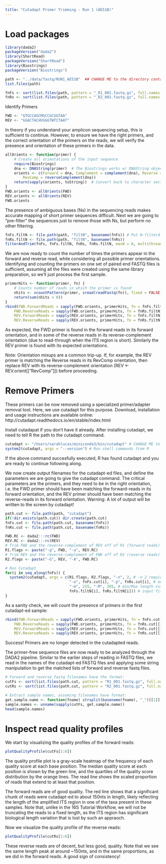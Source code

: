 ```yaml
---
title: "Cutadapt Primer Trimming - Run 1 (AE51B)"
---
```

# Load packages
```r
library(dada2)
packageVersion("dada2")
library(ShortRead)
packageVersion("ShortRead")
library(Biostrings)
packageVersion("Biostrings")
```

```r
path <- "../data/fastq/RUN1_AE51B"  ## CHANGE ME to the directory containing the fastq files.
list.files(path)
```

```r
fnFs <- sort(list.files(path, pattern = "_R1_001.fastq.gz", full.names = TRUE))
fnRs <- sort(list.files(path, pattern = "_R2_001.fastq.gz", full.names = TRUE))
```

Identify Primers
```r
FWD <- "GTGCCAGCMGCCGCGGTAA"
REV <- "GGACTACHVGGGTWTCTAAT"
```
In theory if you understand your amplicon sequencing setup, this is sufficient to continue. However, to ensure we have the right primers, and the correct orientation of the primers on the reads, we will verify the presence and orientation of these primers in the data.
```r
allOrients <- function(primer) {
    # Create all orientations of the input sequence
    require(Biostrings)
    dna <- DNAString(primer)  # The Biostrings works w/ DNAString objects rather than character vectors
    orients <- c(Forward = dna, Complement = complement(dna), Reverse = reverse(dna), 
        RevComp = reverseComplement(dna))
    return(sapply(orients, toString))  # Convert back to character vector
}
FWD.orients <- allOrients(FWD)
REV.orients <- allOrients(REV)
FWD.orients
```
The presence of ambiguous bases (Ns) in the sequencing reads makes accurate mapping of short primer sequences difficult. Next we are going to “pre-filter” the sequences just to remove those with Ns, but perform no other filtering.
```r
fnFs.filtN <- file.path(path, "filtN", basename(fnFs)) # Put N-filterd files in filtN/ subdirectory
fnRs.filtN <- file.path(path, "filtN", basename(fnRs))
filterAndTrim(fnFs, fnFs.filtN, fnRs, fnRs.filtN, maxN = 0, multithread = TRUE)
```

We are now ready to count the number of times the primers appear in the forward and reverse read, while considering all possible primer orientations. Identifying and counting the primers on one set of paired end FASTQ files is sufficient, assuming all the files were created using the same library preparation, so we’ll just process the first sample.

```r
primerHits <- function(primer, fn) {
    # Counts number of reads in which the primer is found
    nhits <- vcountPattern(primer, sread(readFastq(fn)), fixed = FALSE)
    return(sum(nhits > 0))
}
rbind(FWD.ForwardReads = sapply(FWD.orients, primerHits, fn = fnFs.filtN[[1]]), 
    FWD.ReverseReads = sapply(FWD.orients, primerHits, fn = fnRs.filtN[[1]]), 
    REV.ForwardReads = sapply(REV.orients, primerHits, fn = fnFs.filtN[[1]]), 
    REV.ReverseReads = sapply(REV.orients, primerHits, fn = fnRs.filtN[[1]]))
```

As expected, the FWD primer is found in the forward reads in its forward orientation, and in some of the reverse reads in its reverse-complement orientation (due to read-through when the ITS region is short). Similarly the REV primer is found with its expected orientations.

Note: Orientation mixups are a common trip-up. If, for example, the REV primer is matching the Reverse reads in its RevComp orientation, then replace REV with its reverse-complement orientation (REV <- REV.orient[["RevComp"]]) before proceeding.

# Remove Primers
These primers can be now removed using a specialized primer/adapter removal tool. Here, we use cutadapt for this purpose. Download, installation and usage instructions are available online: http://cutadapt.readthedocs.io/en/stable/index.html

Install cutadapat if you don’t have it already. After installing cutadapt, we need to tell R the path to the cutadapt command.

```r
cutadapt <- "/Users/sarahlucas/miniconda3/bin/cutadapt" # CHANGE ME to the cutadapt path on your machine
system2(cutadapt, args = "--version") # Run shell commands from R
```
If the above command succesfully executed, R has found cutadapt and you are ready to continue following along.

We now create output filenames for the cutadapt-ed files, and define the parameters we are going to give the cutadapt command. The critical parameters are the primers, and they need to be in the right orientation, i.e. the FWD primer should have been matching the forward-reads in its forward orientation, and the REV primer should have been matching the reverse-reads in its forward orientation. Warning: A lot of output will be written to the screen by cutadapt!
```r
path.cut <- file.path(path, "cutadapt")
if(!dir.exists(path.cut)) dir.create(path.cut)
fnFs.cut <- file.path(path.cut, basename(fnFs))
fnRs.cut <- file.path(path.cut, basename(fnRs))

FWD.RC <- dada2:::rc(FWD)
REV.RC <- dada2:::rc(REV)
# Trim FWD and the reverse-complement of REV off of R1 (forward reads)
R1.flags <- paste("-g", FWD, "-a", REV.RC) 
# Trim REV and the reverse-complement of FWD off of R2 (reverse reads)
R2.flags <- paste("-G", REV, "-A", FWD.RC) 
```

```r
# Run Cutadapt
for(i in seq_along(fnFs)) {
  system2(cutadapt, args = c(R1.flags, R2.flags, "-n", 2, # -n 2 required to remove FWD and REV from reads
                             "-o", fnFs.cut[i], "-p", fnRs.cut[i], # output files
                             "-m", 215, "-M", 285, # min/Max length cutoff
                             fnFs.filtN[i], fnRs.filtN[i])) # input files
}
```
As a sanity check, we will count the presence of primers in the first cutadapt-ed sample:
```r
rbind(FWD.ForwardReads = sapply(FWD.orients, primerHits, fn = fnFs.cut[[1]]), 
    FWD.ReverseReads = sapply(FWD.orients, primerHits, fn = fnRs.cut[[1]]), 
    REV.ForwardReads = sapply(REV.orients, primerHits, fn = fnFs.cut[[1]]), 
    REV.ReverseReads = sapply(REV.orients, primerHits, fn = fnRs.cut[[1]]))
```
Success! Primers are no longer detected in the cutadapted reads.

The primer-free sequence files are now ready to be analyzed through the DADA2 pipeline. Similar to the earlier steps of reading in FASTQ files, we read in the names of the cutadapt-ed FASTQ files and applying some string manipulation to get the matched lists of forward and reverse fastq files.

```r
# Forward and reverse fastq filenames have the format:
cutFs <- sort(list.files(path.cut, pattern = "R1_001.fastq.gz", full.names = TRUE))
cutRs <- sort(list.files(path.cut, pattern = "R2_001.fastq.gz", full.names = TRUE))

# Extract sample names, assuming filenames have format:
get.sample.name <- function(fname) strsplit(basename(fname), "_")[[1]][1]
sample.names <- unname(sapply(cutFs, get.sample.name))
head(sample.names)
```
# Inspect read quality profiles
We start by visualizing the quality profiles of the forward reads:
```r
plotQualityProfile(cutFs[1:6])
```

The quality profile plot is a gray-scale heatmap of the frequency of each quality score at each base position. The median quality score at each position is shown by the green line, and the quartiles of the quality score distribution by the orange lines. The read line shows the scaled proportion of reads that extend to at least that position.

The forward reads are of good quality. The red line shows that a significant chunk of reads were cutadapt-ed to about 150nts in length, likely reflecting the length of the amplified ITS region in one of the taxa present in these samples. Note that, unlike in the 16S Tutorial Workflow, we will not be truncating the reads to a fixed length, as the ITS region has significant biological length variation that is lost by such an appraoch.

Now we visualize the quality profile of the reverse reads:
```r
plotQualityProfile(cutRs[1:6])
```

These reverse reads are of decent, but less good, quality. Note that we see the same length peak at around ~150nts, and in the same proportions, as we did in the forward reads. A good sign of consistency!
